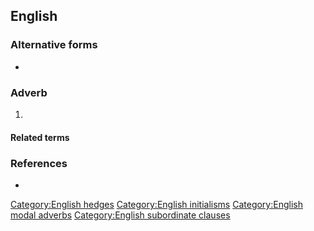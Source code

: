 {{also|afaik}}
==English==

===Alternative forms===
* {{l|en|afaik}}

===Adverb===
{{en-adv|-}}

# {{lb|en|Internet slang}} {{initialism of|[[as far as I know|As Far As I Know]]|lang=en}}

====Related terms====
{{rel3
|en|AFAIAA
|AFAIAC
|AFAICT
|AFAIR
}}

===References===
* {{cite-book|author=Spears, Richard A.|year=2000|title=NTC's Dictionary of American Slang and Colloquial Expressions|edition=third edition|publisher=NTC|page=3|isbn=0-8442-0461-7}}

[[Category:English hedges]]
[[Category:English initialisms]]
[[Category:English modal adverbs]]
[[Category:English subordinate clauses]]
